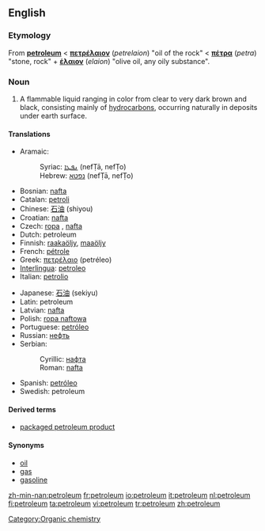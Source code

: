 ==English==

{{wikipedia}}

===Etymology===
From {{ML.}} '''[[#Latin|petroleum]]''' < {{Gr.}} '''[[πετρέλαιον]]''' (''petrelaion'') "oil of the rock" < {{AGr.}} '''[[πέτρα]]''' (''petra'') "stone, rock" + '''[[έλαιον]]''' (''elaion'') "olive oil, any oily substance".

===Noun===
{{en-noun|pl='''[[petroleums]]''' ''or, rarely,'' '''[[petrolea]]'''}}

# A flammable liquid ranging in color from clear to very dark brown and black, consisting mainly of [[hydrocarbon]]s, occurring naturally in deposits under earth surface.

====Translations====
{{trans-top|the flammable liquid mixture of hydrocarbons}}
*Aramaic:
*:Syriac: [[ܢܦܛܐ]] (nefṬā, nefṬo) {{m}}
*:Hebrew: [[נפטא]] (nefṬā, nefṬo) {{m}}
*Bosnian: [[nafta]] {{f}}
*Catalan: [[petroli]]
*Chinese: [[石油]] (shiyou)
*Croatian: [[nafta]] {{f}}
*Czech: [[ropa]] {{f}}, [[nafta]] {{f}}
*Dutch: petroleum {{m}}
*Finnish: [[raakaöljy]], [[maaöljy]]
*French: [[pétrole]] {{m}}
*Greek: [[πετρέλαιο]] (petréleo)
*[[Interlingua]]: [[petroleo]]
*Italian: [[petrolio]] {{m}}
{{trans-mid}}
*Japanese: [[石油]] (sekiyu)
*Latin: petroleum
*Latvian: [[nafta]] {{f}}
*Polish: [[ropa naftowa]] {{f}}
*Portuguese: [[petróleo]] {{m}}
*Russian: [[нефть]] {{f}}
*Serbian:
*:Cyrillic: [[нафта]] {{f}}
*:Roman: [[nafta#Serbian|nafta]] {{f}}
*Spanish: [[petróleo]] {{m}}
*Swedish: petroleum {{n}}
{{trans-bottom}}

====Derived terms====
*[[packaged petroleum product]]

====Synonyms====
*[[oil]]
*[[gas]]
*[[gasoline]]

[[Category:Organic chemistry]]

[[zh-min-nan:petroleum]]
[[fr:petroleum]]
[[io:petroleum]]
[[it:petroleum]]
[[nl:petroleum]]
[[fi:petroleum]]
[[ta:petroleum]]
[[vi:petroleum]]
[[tr:petroleum]]
[[zh:petroleum]]